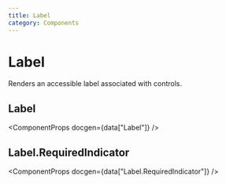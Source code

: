 ```yaml
---
title: Label
category: Components
---
```



# Label

Renders an accessible label associated with controls.

<ComponentMenu slug="label" />

## Label 

<ComponentProps docgen={data["Label"]} />

## Label.RequiredIndicator

<ComponentProps docgen={data["Label.RequiredIndicator"]} />
